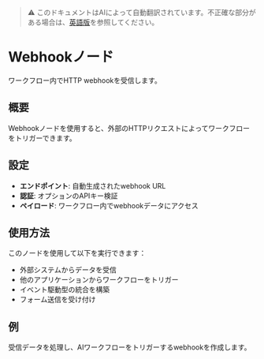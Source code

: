 > ⚠️ このドキュメントはAIによって自動翻訳されています。不正確な部分がある場合は、[英語版](../../../../en/documentation/pages/nodes/webhook.mdx)を参照してください。

# Webhookノード

ワークフロー内でHTTP webhookを受信します。

## 概要

Webhookノードを使用すると、外部のHTTPリクエストによってワークフローをトリガーできます。

## 設定

- **エンドポイント**: 自動生成されたwebhook URL
- **認証**: オプションのAPIキー検証
- **ペイロード**: ワークフロー内でwebhookデータにアクセス

## 使用方法

このノードを使用して以下を実行できます：
- 外部システムからデータを受信
- 他のアプリケーションからワークフローをトリガー
- イベント駆動型の統合を構築
- フォーム送信を受け付け

## 例

受信データを処理し、AIワークフローをトリガーするwebhookを作成します。